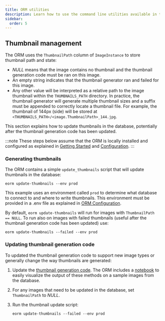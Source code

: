 ```yaml
---
title: ORM utilities
description: Learn how to use the command line utilities available in the ORM
sidebar:
  order: 5
---
```


## Thumbnail management

The ORM uses the `ThumbnailPath` column of `ImageInstance` to store thumbnail path and state:

- *NULL* means that the image contains no thumbnail and the thumbnail generation code must be ran on this image. 
- An empty string indicates that the thumbnail generator ran and failed for this image.
- Any other value will be interpreted as a relative path to the image thumbnail within the `THUMBNAILS_PATH` directory. In practice, the thumbnail generator will generate multiple thumbnail sizes and a suffix must be appended to correctly locate a thumbnail file. For example, the thumbnail of 144px (side) will be stored at `<THUMBNAILS_PATH>/<image.ThumbnailPath>_144.jpg`.

This section explains how to update thumbnails in the database, potentially after the thumbnail generation code has been updated.

:::note
These steps below assume that the ORM is locally installed and configured as explained in [Getting Started](/eyened-platform/orm/getting_started) and [Configuration](/eyened-platform/orm/configuration).
:::

### Generating thumbnails

The ORM contains a simple `update_thumbnails` script that will update thumbnails in the database:

```
eorm update-thumbnails --env prod
```

This example uses an environment called `prod` to determine what database to connect to and where to write thumbnails. This environment must be provided in a .env file as explained in [ORM Configuration](/eyened-platform/orm/configuration).

By default, `eorm update-thumbnails` will run for images with `ThumbnailPath == NULL`. To run also on images with failed thumbnails (useful after the thumbnail generation code has been updated) use:

```
eorm update-thumbnails --failed --env prod
```

### Updating thumbnail generation code

To updated the thumbnail generation code to support new image types or generally change the way thumbnails are generated:



1. Update the [thumbnail generation code](https://github.com/Eyened/eyened-platform/blob/main/orm/eyened_orm/importer/thumbnails.py). The ORM includes a [notebook](https://github.com/Eyened/eyened-platform/blob/main/orm/notebooks/test_thumbnail_generator.ipynb) to easily visualize the output of these methods on a sample images from the database.
3. For any images that need to be updated in the database, set `ThumbnailPath` to *NULL*.
4. Run the thumbnail update script:

    ```
    eorm update-thumbnails --failed --env prod
    ```